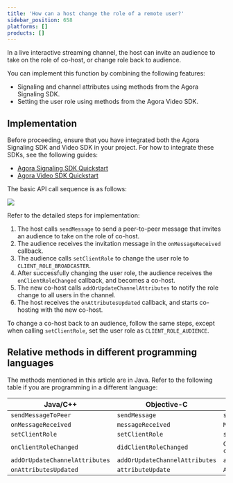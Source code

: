 ```yaml
---
title: 'How can a host change the role of a remote user?'
sidebar_position: 658
platforms: []
products: []
---
```


In a live interactive streaming channel, the host can invite an audience to take on the role of co-host, or change role back to audience.

You can implement this function by combining the following features:

- Signaling and channel attributes using methods from the Agora Signaling SDK.
- Setting the user role using methods from the Agora Video SDK.

## Implementation

Before proceeding, ensure that you have integrated both the Agora Signaling SDK and Video SDK in your project. For how to integrate these SDKs, see the following guides:

- [Agora Signaling SDK Quickstart](/signaling/get-started/sdk-quickstart)
- [Agora Video SDK Quickstart](/interactive-live-streaming/get-started/get-started-sdk)

The basic API call sequence is as follows:

![](https://web-cdn.agora.io/docs-files/1585030025387)

Refer to the detailed steps for implementation:

1. The host calls <Link to="{{Global.SIG_SDK_API_ANDROID}}/classio_1_1agora_1_1rtm_1_1_rtm_channel.html#a57087adf4227a17c774ea292840148a0">`sendMessage`</Link> to send a peer-to-peer message that invites an audience to take on the role of co-host.
2. The audience receives the invitation message in the <Link to="{{Global.SIG_SDK_API_ANDROID}}/interfaceio_1_1agora_1_1rtm_1_1_rtm_client_listener.html#af760814981718fb31d88acb8251d19b6">`onMessageReceived`</Link> callback.
3. The audience calls <Link to="{{Global.API_REF_ANDROID_ROOT}}/class_irtcengine.html#api_irtcengine_setclientrole">`setClientRole`</Link> to change the user role to `CLIENT_ROLE_BROADCASTER`.
4. After successfully changing the user role, the audience receives the `onClientRoleChanged` callback, and becomes a co-host.
5. The new co-host calls <Link to="{{Global.SIG_SDK_API_ANDROID}}/classio_1_1agora_1_1rtm_1_1_rtm_client.html#a997a31e6bfe1edc9b6ef58a931ef3f23">`addOrUpdateChannelAttributes`</Link> to notify the role change to all users in the channel.
6. The host receives the <Link to="{{Global.SIG_SDK_API_ANDROID}}/interfaceio_1_1agora_1_1rtm_1_1_rtm_channel_listener.html#a2904a1f1f78c497b9176fffb853be96f">`onAttributesUpdated`</Link> callback, and starts co-hosting with the new co-host.

To change a co-host back to an audience, follow the same steps, except when calling `setClientRole`, set the user role as `CLIENT_ROLE_AUDIENCE`.

## Relative methods in different programming languages

The methods mentioned in this article are in Java. Refer to the following table if you are programming in a different language:

| Java/C++ | Objective-C | JavaScript |
| ---------------- | ---------------- | ---------------- |
| `sendMessageToPeer`      | `sendMessage`     | `sendMessage`      |
| `onMessageReceived` | `messageReceived` | `MessageFromPeer` |
| `setClientRole` | `setClientRole` | `setClientRole` |
| `onClientRoleChanged` | `didClientRoleChanged` | `Client.on("client-role-changed")` |
| `addOrUpdateChannelAttributes` | `addOrUpdateChannelAttributes` | `addOrUpdateChannelAttributes` |
| `onAttributesUpdated` | `attributeUpdate` | `AttributesUpdated` |